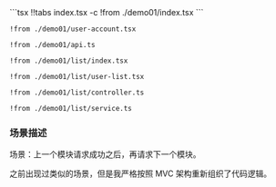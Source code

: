 

<Demo01 />
<CodeTabs>
```tsx !!tabs index.tsx -c
!from ./demo01/index.tsx
```

```tsx !!tabs user-account.tsx -c
!from ./demo01/user-account.tsx
```

```tsx !!tabs api.ts -c
!from ./demo01/api.ts
```

```tsx !!tabs list/index.tsx -c
!from ./demo01/list/index.tsx
```

```tsx !!tabs list/user-list.tsx -c
!from ./demo01/list/user-list.tsx
```

```tsx !!tabs list/controller.ts -c
!from ./demo01/list/controller.ts
```

```tsx !!tabs list/service.ts -c
!from ./demo01/list/service.ts
```
</CodeTabs>

### 场景描述

场景：上一个模块请求成功之后，再请求下一个模块。

之前出现过类似的场景，但是我严格按照 MVC 架构重新组织了代码逻辑。
